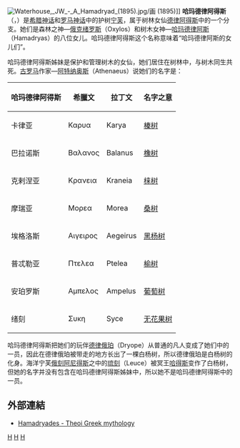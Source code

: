 [[File:Waterhouse,_JW_-_A_Hamadryad_(1895).jpg|thumb]]/画 (1895)]]
'''哈玛德律阿得斯'''（{{lang-el|Ἁμαδρυαδες}}，{{lang-la|Hamadryads}}）是[[希腊神话|希腊神话]]和[[罗马神话|罗马神话]]中的护树[[宁芙|宁芙]]，属于树林女仙[[德律阿得斯|德律阿得斯]]中的一个分支。她们是森林之神—[[俄克绪罗斯|俄克绪罗斯]]（Oxylos）和树木女神—[[哈玛德律阿斯|哈玛德律阿斯]]（Hamadryas）的八位女儿。哈玛德律阿得斯这个名称意味着“哈玛德律阿斯的女儿们”。

哈玛德律阿得斯姊妹是保护和管理树木的女仙，她们居住在树林中，与树木同生共死。[[古罗马|古罗马]]作家—[[阿特纳奥斯|阿特纳奥斯]]（Athenaeus）说她们的名字是：
{| class="wikitable"
! 哈玛德律阿得斯 !! 希臘文 !! 拉丁文 !! 名字之意
|-
! 卡律亚
| Καρυα || Karya || [[榛树|榛树]]
|-
! 巴拉诺斯
| Βαλανος || Balanus || [[橡树|橡树]]
|-
! 克剌涅亚
| Κρανεια || Kraneia || [[梾木|梾树]]
|-
! 摩瑞亚
| Μορεα || Morea || [[桑树|桑树]]
|-
! 埃格洛斯
| Αιγειρος || Aegeirus || [[杨树|黑杨树]]
|-
! 普忒勒亚
| Πτελεα || Ptelea || [[榆树|榆树]]
|-
! 安珀罗斯
| Αμπελος || Ampelus || [[葡萄树|葡萄树]]
|-
! 绪刻
| Συκη || Syce || [[无花果树|无花果树]]
|}

哈玛德律阿得斯把她们的玩伴[[德律俄珀|德律俄珀]]（Dryope）从普通的凡人变成了她们中的一员，因此在德律俄珀被带走的地方长出了一棵白杨树，所以德律俄珀是白杨树的化身。海洋宁芙[[俄刻阿尼得斯|俄刻阿尼得斯]]之中的[[琉刻|琉刻]]（Leuce）被冥王[[哈得斯|哈得斯]]变作了白杨树，但她的名字并没有包含在哈玛德律阿得斯姊妹中，所以她不是哈玛德律阿得斯中的一员。

== 外部連結 ==
*[https://web.archive.org/web/20100813235434/http://www.theoi.com/Nymphe/NymphaiHamadryades.html Hamadryades - Theoi Greek mythology]

{{宁芙}}
{{myth-stub}}

[[Category:宁芙|H]]
[[Category:希臘女神|H]]
[[Category:草木神|H]]